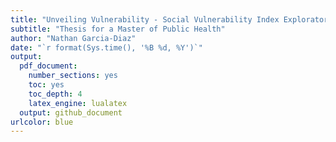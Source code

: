```yaml
---
title: "Unveiling Vulnerability - Social Vulnerability Index Exploratory Analaysis "
subtitle: "Thesis for a Master of Public Health"
author: "Nathan Garcia-Diaz"
date: "`r format(Sys.time(), '%B %d, %Y')`"
output: 
  pdf_document:
    number_sections: yes
    toc: yes
    toc_depth: 4
    latex_engine: lualatex
  output: github_document
urlcolor: blue
---
```

